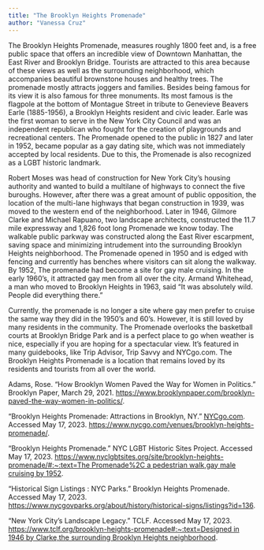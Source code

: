 ```yaml
---
title: "The Brooklyn Heights Promenade"
author: "Vanessa Cruz"
---
```


The Brooklyn Heights Promenade, measures roughly 1800 feet and, is a free public space that offers an incredible view of Downtown Manhattan, the East River and Brooklyn Bridge. Tourists are attracted to this area because of these views as well as the surrounding neighborhood, which accompanies beautiful brownstone houses and healthy trees. The promenade mostly attracts joggers and families. Besides being famous for its view it is also famous for three monuments. Its most famous is the flagpole at the bottom of Montague Street in tribute to Genevieve Beavers Earle (1885-1956), a Brooklyn Heights resident and civic leader. Earle was the first woman to serve in the New York City Council and was an independent republican who fought for the creation of playgrounds and recreational centers. The Promenade opened to the public in 1827 and later in 1952, became popular as a gay dating site, which was not immediately accepted by local residents. Due to this, the Promenade is also recognized as a LGBT historic landmark. 

Robert Moses was head of construction for New York City’s housing authority and wanted to build a multilane of highways to connect the five buroughs. However, after there was a great amount of public opposition, the location of the multi-lane highways that began construction in 1939, was moved to the western end of the neighborhood. Later in 1946, Gilmore Clarke and Michael Rapuano, two landscape architects, constructed the 11.7 mile expressway and 1,826 foot long Promenade we know today. The walkable public parkway was constructed along the East River escarpment, saving space and minimizing intrudement into the surrounding Brooklyn Heights neighborhood. The Promenade opened in 1950 and is edged with fencing and currently has benches where visitors can sit along the walkway. By 1952, The promenade had become a site for gay male cruising. In the early 1960’s, it attracted gay men from all over the city. Armand Whitehead, a man who moved to Brooklyn Heights in 1963, said “It was absolutely wild. People did everything there.” 

Currently, the promenade is no longer a site where gay men prefer to cruise the same way they did in the 1950’s and 60’s. However, it is still loved by many residents in the community. The Promenade overlooks the basketball courts at Brooklyn Bridge Park and is a perfect place to go when weather is nice, especially if you are hoping for a spectacular view. It’s featured in many guidebooks, like Trip Advisor, Trip Savvy and NYCgo.com. The Brooklyn Heights Promenade is a location that remains loved by its residents and tourists from all over the world.

Adams, Rose. “How Brooklyn Women Paved the Way for Women in Politics.” Brooklyn Paper, March 29, 2021. [https://www.brooklynpaper.com/brooklyn-paved-the-way-women-in-politics/](https://www.brooklynpaper.com/brooklyn-paved-the-way-women-in-politics/).

“Brooklyn Heights Promenade: Attractions in Brooklyn, NY.” [NYCgo.com](http://nycgo.com/). Accessed May 17, 2023. [https://www.nycgo.com/venues/brooklyn-heights-promenade/](https://www.nycgo.com/venues/brooklyn-heights-promenade/).

“Brooklyn Heights Promenade.” NYC LGBT Historic Sites Project. Accessed May 17, 2023. [https://www.nyclgbtsites.org/site/brooklyn-heights-promenade/#:~:text=The Promenade%2C a pedestrian walk,gay male cruising by 1952](https://www.nyclgbtsites.org/site/brooklyn-heights-promenade/#:~:text=The%20Promenade%2C%20a%20pedestrian%20walk,gay%20male%20cruising%20by%201952).

“Historical Sign Listings : NYC Parks.” Brooklyn Heights Promenade. Accessed May 17, 2023. [https://www.nycgovparks.org/about/history/historical-signs/listings?id=136](https://www.nycgovparks.org/about/history/historical-signs/listings?id=136).

“New York City’s Landscape Legacy.” TCLF. Accessed May 17, 2023. [https://www.tclf.org/brooklyn-heights-promenade#:~:text=Designed in 1946 by Clarke,the surrounding Brooklyn Heights neighborhood](https://www.tclf.org/brooklyn-heights-promenade#:~:text=Designed%20in%201946%20by%20Clarke,the%20surrounding%20Brooklyn%20Heights%20neighborhood).